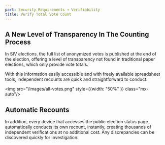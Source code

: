```yaml
---
part: Security Requirements → Verifiability
title: Verify Total Vote Count
---
```


## A New Level of Transparency In The Counting Process

In SIV elections, the full list of anonymized votes is published at the end of the election, offering a level of transparency not found in traditional paper elections, which only provide vote totals.

With this information easily accessible and with freely available spreadsheet tools, independent recounts are quick and straightforward to conduct.

<img src="/images/all-votes.png" style={{width: "50%" }} class="mx-auto"/>

## Automatic Recounts

In addition, every device that accesses the public election status page automatically conducts its own recount, instantly, creating thousands of independent verifications at no additional cost. Any discrepancies can be discovered quickly for investigation.
